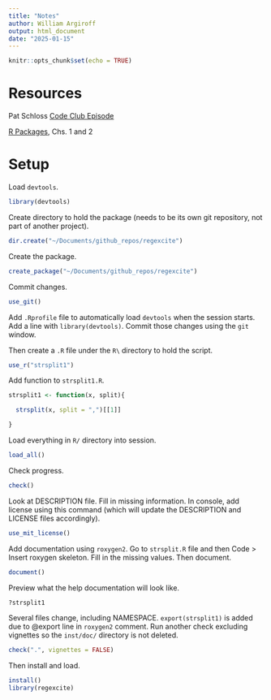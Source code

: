 ```yaml
---
title: "Notes"
author: William Argiroff
output: html_document
date: "2025-01-15"
---
```


```r
knitr::opts_chunk$set(echo = TRUE)
```

# Resources  

Pat Schloss [Code Club Episode](https://www.youtube.com/watch?v=XjolVT16YNw&t=220s)  

[R Packages](https://r-pkgs.org), Chs. 1 and 2  

# Setup  

Load `devtools`.  

```r
library(devtools)
```

Create directory to hold the package (needs to be its own git repository, not part of another project).  

```r
dir.create("~/Documents/github_repos/regexcite")
```

Create the package.  

```r
create_package("~/Documents/github_repos/regexcite")
```

Commit changes.  

```r
use_git()
```

Add `.Rprofile` file to automatically load `devtools` when the session starts. Add a line with `library(devtools)`. Commit those changes using the `git` window.    

Then create a `.R` file under the `R\` directory to hold the script.  

```r
use_r("strsplit1")
```

Add function to `strsplit1.R`.  

```r
strsplit1 <- function(x, split){

  strsplit(x, split = ",")[[1]]

}
```

Load everything in `R/` directory into session.  

```r
load_all()
```

Check progress.  

```r
check()
```

Look at DESCRIPTION file. Fill in missing information. In console, add license using this command (which will update the DESCRIPTION and LICENSE files accordingly).  

```r
use_mit_license()
```

Add documentation using `roxygen2`. Go to `strsplit.R` file and then Code > Insert roxygen skeleton. Fill in the missing values. Then document.   

```r
document()
```

Preview what the help documentation will look like.  

```r
?strsplit1
```

Several files change, including NAMESPACE. `export(strsplit1)` is added due to @export line in `roxygen2` comment. Run another check excluding vignettes so the `inst/doc/` directory is not deleted.  

```r
check(".", vignettes = FALSE)
```
 
Then install and load. 

```r
install()
library(regexcite)
```

